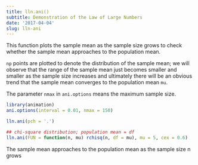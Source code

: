```yaml
---
title: lln.ani()
subtitle: Demonstration of the Law of Large Numbers
date: '2017-04-04'
slug: lln-ani
---
```


This function plots the sample mean as the sample size grows to check whether
the sample mean approaches to the population mean.

`np` points are plotted to denote the distribution of the sample mean;
we will observe that the range of the sample mean just becomes smaller and
smaller as the sample size increases and ultimately there will be an obvious
trend that the sample mean converges to the population mean `mu`.

The parameter `nmax` in `ani.options` means the maximum
sample size.

 
```r
library(animation)
ani.options(interval = 0.01, nmax = 150)

lln.ani(pch = '.')
```

```r
## chi-square distribution; population mean = df
lln.ani(FUN = function(n, mu) rchisq(n, df = mu), mu = 5, cex = 0.6)
```

The sample mean approaches to the population mean as the sample size n grows
